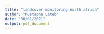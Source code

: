 ```yaml
---
title: "landcover monitoring north africa"
author: "Mustapha Lateb"
date: "30/01/2021"
output: pdf_document
---
```


